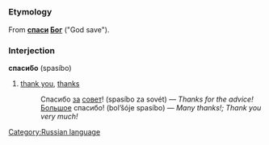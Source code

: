 =={{ru}}==
[[Category:Russian language]]
===Etymology===
From '''[[спасать|спаси]] [[Бог]]''' ("God save").

===Interjection===
'''спаси́бо''' (spasíbo)

#[[thank you]], [[thanks]]
#: Спасибо [[за]] [[совет]]! (spasíbo za sovét) — ''Thanks for the advice!''
#: [[большой|Большое]] спасибо! (bol’šóje spasíbo) — ''Many thanks!; Thank you very much!''